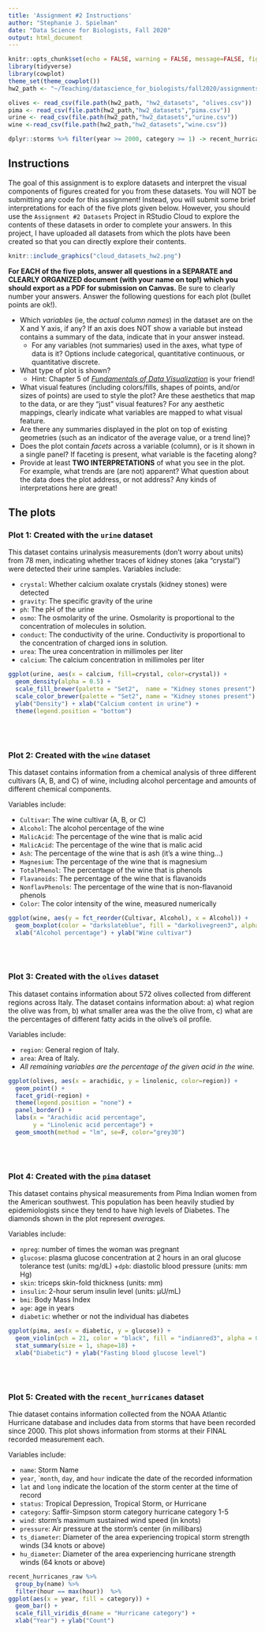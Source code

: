 ```yaml
---
title: 'Assignment #2 Instructions'
author: "Stephanie J. Spielman"
date: "Data Science for Biologists, Fall 2020"
output: html_document
---
```


```r
knitr::opts_chunk$set(echo = FALSE, warning = FALSE, message=FALSE, fig.width = 7, fig.height=4)
library(tidyverse)
library(cowplot)
theme_set(theme_cowplot())
hw2_path <- "~/Teaching/datascience_for_biologists/fall2020/assignments/hw2/"

olives <- read_csv(file.path(hw2_path, "hw2_datasets", "olives.csv"))
pima <- read_csv(file.path(hw2_path,"hw2_datasets","pima.csv"))
urine <- read_csv(file.path(hw2_path,"hw2_datasets","urine.csv"))
wine <-read_csv(file.path(hw2_path,"hw2_datasets","wine.csv"))

dplyr::storms %>% filter(year >= 2000, category >= 1) -> recent_hurricanes_raw
```

## Instructions

The goal of this assignment is to explore datasets and interpret the visual components of figures created for you from these datasets. You will NOT be submitting any code for this assignment! Instead, you will submit some brief interpretations for each of the five plots given below. However, you should use the `Assignment #2 Datasets` Project in RStudio Cloud to explore the contents of these datasets in order to complete your answers. In this project, I have uploaded all datasets from which the plots have been created so that you can directly explore their contents.

```r
knitr::include_graphics("cloud_datasets_hw2.png")
```

**For EACH of the five plots, answer all questions in a SEPARATE and CLEARLY ORGANIZED document (with your name on top!) which you should export as a PDF for submission on Canvas.**  Be sure to clearly number your answers. Answer the following questions for each plot (bullet points are ok!).

+ Which *variables* (ie, the *actual column names*) in the dataset are on the X and Y axis, if any? If an axis does NOT show a variable but instead contains a summary of the data, indicate that in your answer instead.
  + For any variables (not summaries) used in the axes, what type of data is it? Options include categorical, quantitative continuous, or quantitative discrete.
+ What type of plot is shown?
  + Hint: Chapter 5 of [*Fundamentals of Data Visualization*](https://clauswilke.com/dataviz/directory-of-visualizations.html) is your friend!
+ What visual features (including colors/fills, shapes of points, and/or sizes of points) are used to style the plot? Are these aesthetics that map to the data, or are they "just" visual features? For any aesthetic mappings, clearly indicate what variables are mapped to what visual feature. 
+ Are there any summaries displayed in the plot on top of existing geometries (such as an indicator of the average value, or a trend line)?
+ Does the plot contain *facets* across a variable (column), or is it shown in a single panel? If faceting is present, what variable is the faceting along?
+ Provide at least **TWO INTERPRETATIONS** of what you see in the plot. For example, what trends are (are not) apparent? What question about the data does the plot address, or not address? Any kinds of interpretations here are great!


## The plots


### Plot 1: Created with the `urine` dataset

This dataset contains urinalysis measurements (don't worry about units) from 78 men, indicating whether traces of kidney stones (aka "crystal") were detected their urine samples. 
Variables include:

+ `crystal`: Whether calcium oxalate crystals (kidney stones) were detected
+ `gravity`: The specific gravity of the urine
+ `ph`: The pH of the urine
+ `osmo`: The osmolarity of the urine. Osmolarity is proportional to the concentration of molecules in solution.
+ `conduct`: The conductivity of the urine. Conductivity is proportional to the concentration of charged ions in solution.
+ `urea`: The urea concentration in millimoles per liter
+ `calcium`: The calcium concentration in millimoles per liter

```r
ggplot(urine, aes(x = calcium, fill=crystal, color=crystal)) + 
  geom_density(alpha = 0.5) +
  scale_fill_brewer(palette = "Set2",  name = "Kidney stones present") +
  scale_color_brewer(palette = "Set2", name = "Kidney stones present") + 
  ylab("Density") + xlab("Calcium content in urine") +
  theme(legend.position = "bottom") 
```

<br><br>

### Plot 2: Created with the `wine` dataset
This dataset contains information from a chemical analysis of three different cultivars (A, B, and C) of wine, including alcohol percentage and amounts of different chemical components.

Variables include:

+ `Cultivar`: The wine cultivar (A, B, or C)
+ `Alcohol`: The alcohol percentage of the wine
+ `MalicAcid`: The percentage of the wine that is malic acid
+ `MalicAcid`: The percentage of the wine that is malic acid
+ `Ash`: The percentage of the wine that is ash (it's a wine thing...)
+ `Magnesium`: The percentage of the wine that is magnesium
+ `TotalPhenol`: The percentage of the wine that is phenols
+ `Flavanoids`: The percentage of the wine that is flavanoids
+ `NonflavPhenols`: The percentage of the wine that is non-flavanoid phenols
+ `Color`: The color intensity of the wine, measured numerically

```r
ggplot(wine, aes(y = fct_reorder(Cultivar, Alcohol), x = Alcohol)) + 
  geom_boxplot(color = "darkslateblue", fill = "darkolivegreen3", alpha = 0.8) +
  xlab("Alcohol percentage") + ylab("Wine cultivar")
```

<br><br>

### Plot 3: Created with the `olives` dataset
This dataset contains information about 572 olives collected from different regions across Italy. The dataset contains information about: a) what region the olive was from, b) what smaller area was the the olive from, c) what are the percentages of different fatty acids in the olive's oil profile.

Variables include:

+ `region`: General region of Italy.
+ `area`: Area of Italy.
+ *All remaining variables are the percentage of the given acid in the wine.*

```r
ggplot(olives, aes(x = arachidic, y = linolenic, color=region)) + 
  geom_point() +
  facet_grid(~region) + 
  theme(legend.position = "none") + 
  panel_border() + 
  labs(x = "Arachidic acid percentage",
       y = "Linolenic acid percentage") + 
  geom_smooth(method = "lm", se=F, color="grey30")
```

<br><br>


### Plot 4: Created with the `pima` dataset
This dataset contains physical measurements from Pima Indian women from the American southwest. This population has been heavily studied by epidemiologists since they tend to have high levels of Diabetes. The diamonds shown in the plot represent *averages.*

Variables include:

+ `npreg`: number of times the woman was pregnant
+ `glucose`: plasma glucose concentration at 2 hours in an oral glucose tolerance test (units: mg/dL)
+`dpb`: diastolic blood pressure (units: mm Hg)
+ `skin`: triceps skin-fold thickness (units: mm)
+ `insulin`: 2-hour serum insulin level (units: μU/mL)
+ `bmi`: Body Mass Index
+ `age`: age in years
+ `diabetic`: whether or not the individual has diabetes

```r
ggplot(pima, aes(x = diabetic, y = glucose)) + 
  geom_violin(pch = 21, color = "black", fill = "indianred3", alpha = 0.6, scale="width") + 
  stat_summary(size = 1, shape=18) +
  xlab("Diabetic") + ylab("Fasting blood glucose level")
```

<br><br>

### Plot 5: Created with the `recent_hurricanes` dataset
Thie dataset contains information collected from the NOAA Atlantic Hurricane database and includes data from storms that have been recorded since 2000. This plot shows information from storms at their FINAL recorded measurement each.

Variables include:

+ `name`: Storm Name
+ `year`, ``month`, `day`, and `hour` indicate the date of the recorded information
+ `lat` and `long` indicate the location of the storm center at the time of record
+ `status`: Tropical Depression, Tropical Storm, or Hurricane
+ `category`: Saffir-Simpson storm category hurricane category 1-5 
+ `wind`: storm's maximum sustained wind speed (in knots)
+ `pressure`: Air pressure at the storm's center (in millibars)
+ `ts_diameter`: Diameter of the area experiencing tropical storm strength winds (34 knots or above)
+ `hu_diameter`: Diameter of the area experiencing hurricane strength winds (64 knots or above)

```r
recent_hurricanes_raw %>% 
  group_by(name) %>% 
  filter(hour == max(hour))  %>%
ggplot(aes(x = year, fill = category)) + 
  geom_bar() + 
  scale_fill_viridis_d(name = "Hurricane category") +
  xlab("Year") + ylab("Count") 
```


